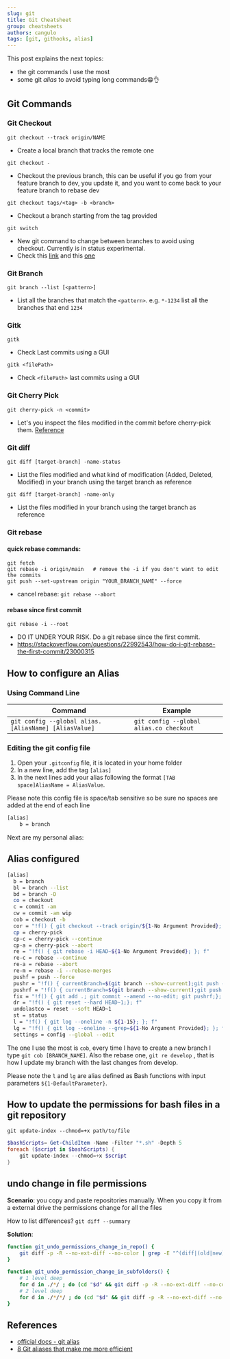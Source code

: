 ```yaml
---
slug: git
title: Git Cheatsheet
group: cheatsheets
authors: cangulo
tags: [git, githooks, alias]
---
```





This post explains the next topics:
* the git commands I use the most
* some git _alias_ to avoid typing long commands😁👌

<!--truncate-->

## Git Commands

### Git Checkout

`git checkout --track origin/NAME`      
*  Create a local branch that tracks the remote one                                                                                                                                                                                    

`git checkout -`                        
*  Checkout the previous branch, this can be useful if you go from your feature branch to dev, you update it, and you want to come back to your feature branch to rebase dev                                                           

`git checkout tags/<tag> -b <branch>`   
*  Checkout a branch starting from the tag provided                                                                                                                                                                                    

`git switch`                            
*  New git command to change between branches to avoid using checkout. Currently is in status experimental. 
*  Check this [link](https://git-scm.com/docs/git-switch/2.23.0) and this [one](https://bluecast.tech/blog/git-switch-branch/)

### Git Branch

`git branch --list [<pattern>]`         
*  List all the branches that match the `<pattern>`. e.g. `*-1234` list all the branches that end `1234`                                                                                                                               

  
### Gitk

`gitk`                                  
*  Check Last commits using a GUI                                                                                                                                                                                                      

`gitk <filePath>`                       
*  Check `<filePath>` last commits using a GUI                                                                                                                                                                                         

### Git Cherry Pick

`git cherry-pick -n <commit>`           
*  Let's you inspect the files modified in the commit before cherry-pick them. [Reference](https://stackoverflow.com/questions/5717026/how-to-git-cherry-pick-only-changes-to-certain-files)                                           

### Git diff

`git diff [target-branch] -name-status` 
*  List the files modified and what kind of modification (Added, Deleted, Modified) in your branch using the target branch as reference                                                                                                

`git diff [target-branch] -name-only`   
*  List the files modified in your branch using the target branch as reference                                                                                                                                                         

### Git rebase
#### quick rebase commands:

```shell
git fetch
git rebase -i origin/main   # remove the -i if you don't want to edit the commits
git push --set-upstream origin "YOUR_BRANCH_NAME" --force
```

* cancel rebase: `git rebase --abort`

#### rebase since first commit

`git rebase -i --root`
* DO IT UNDER YOUR RISK. Do a git rebase since the first commit. 
* https://stackoverflow.com/questions/22992543/how-do-i-git-rebase-the-first-commit/23000315


## How to configure an Alias

### Using Command Line

| Command                                              | Example                                 |
| ---------------------------------------------------- | --------------------------------------- |
| `git config --global alias.[AliasName] [AliasValue]` | `git config --global alias.co checkout` |

### Editing the git config file

1. Open your `.gitconfig` file, it is located in your home folder
2. In a new line, add the tag `[alias]`
3. In the next lines add your alias following the format `[TAB space]AliasName = AliasValue`.

Please note this config file is space/tab sensitive so be sure no spaces are added at the end of each line

```bash
[alias]
	b = branch
```

Next are my personal alias:

## Alias configured

```bash
[alias]
  b = branch
  bl = branch --list
  bd = branch -D
  co = checkout
  c = commit -am
  cw = commit -am wip
  cob = checkout -b
  cor = "!f() { git checkout --track origin/${1-No Argument Provided}; }; f"
  cp = cherry-pick
  cp-c = cherry-pick --continue
  cp-a = cherry-pick --abort
  re = "!f() { git rebase -i HEAD~${1-No Argument Provided}; }; f"
  re-c = rebase --continue
  re-a = rebase --abort
  re-m = rebase -i --rebase-merges
  pushf = push --force
  pushr = "!f() { currentBranch=$(git branch --show-current);git push --set-upstream origin $currentBranch; }; f"
  pushrf = "!f() { currentBranch=$(git branch --show-current);git push --set-upstream origin $currentBranch --force; }; f"
  fix = "!f() { git add .; git commit --amend --no-edit; git pushrf;}; f"
  dr = "!f() { git reset --hard HEAD~1;}; f"
  undolastco = reset --soft HEAD~1
  st = status
  l = "!f() { git log --oneline -n ${1-15}; }; f"
  lg = "!f() { git log --oneline --grep=${1-No Argument Provided}; }; f"
  settings = config --global --edit
```

<CaptionDocusaurus label="Check the file here" linkIsRelative={true} link="cheatsheets/git/git-alias"/>


The one I use the most is `cob`, every time I have to create a new branch I type `git cob [BRANCH_NAME]`. Also the rebase one, `git re develop` , that is how I update my branch with the last changes from develop.

Please note the `l` and `lg` are alias defined as Bash functions with input parameters `${1-DefaultParameter}`.

## How to update the permissions for bash files in a git repository

`git update-index --chmod=+x path/to/file`

```powershell
$bashScripts= Get-ChildItem -Name -Filter "*.sh" -Depth 5
foreach ($script in $bashScripts) {
    git update-index --chmod=+x $script
}
``` 


## undo change in file permissions 

**Scenario**: you copy and paste repositories manually. When you copy it from a external drive the permissions change for all the files

How to list differences? `git diff --summary`

**Solution**:

```bash
function git_undo_permissions_change_in_repo() {
    git diff -p -R --no-ext-diff --no-color | grep -E "^(diff|(old|new) mode)" --color=never  | git apply
}

function git_undo_permission_change_in_subfolders() {
    # 1 level deep
    for d in ./*/ ; do (cd "$d" && git diff -p -R --no-ext-diff --no-color | grep -E "^(diff|(old|new) mode)" --color=never  | git apply); done
    # 2 level deep
    for d in ./*/*/ ; do (cd "$d" && git diff -p -R --no-ext-diff --no-color | grep -E "^(diff|(old|new) mode)" --color=never  | git apply); done
}

```

## References

* [official docs - git alias](https://git-scm.com/book/en/v2/Git-Basics-Git-Aliases)
* [8 Git aliases that make me more efficient](https://opensource.com/article/20/11/git-aliases)


<!-- ## Notes -->

<!-- how-to-git-rebase-into-a-forked-repo: https://medium.com/@topspinj/how-to-git-rebase-into-a-forked-repo-c9f05e821c8a -->